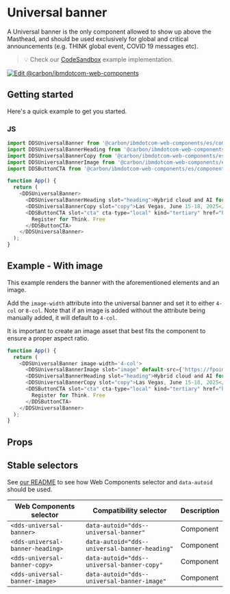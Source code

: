 
# Universal banner

A Universal banner is the only component allowed to show up above the Masthead, and should be used exclusively for global and critical announcements
 (e.g. THINK global event, COVID 19 messages etc).

> 💡 Check our
> [CodeSandbox](https://githubbox.com/carbon-design-system/carbon-for-ibm-dotcom/tree/main/packages/web-components/examples/codesandbox/components-react/universal-banner)
> example implementation.

[![Edit @carbon/ibmdotcom-web-components](https://codesandbox.io/static/img/play-codesandbox.svg)](https://githubbox.com/carbon-design-system/carbon-for-ibm-dotcom/tree/main/packages/web-components/examples/codesandbox/components-react/universal-banner)

## Getting started

Here's a quick example to get you started.

### JS

```javascript
import DDSUniversalBanner from '@carbon/ibmdotcom-web-components/es/components-react/universal-banner/universal-banner';
import DDSUniversalBannerHeading from '@carbon/ibmdotcom-web-components/es/components-react/universal-banner/universal-banner-heading';
import DDSUniversalBannerCopy from '@carbon/ibmdotcom-web-components/es/components-react/universal-banner/universal-banner-copy';
import DDSUniversalBannerImage from '@carbon/ibmdotcom-web-components/es/components-react/universal-banner/universal-banner-image';
import DDSButtonCTA from '@carbon/ibmdotcom-web-components/es/components-react/cta/button-cta';

function App() {
  return (
    <DDSUniversalBanner>
      <DDSUniversalBannerHeading slot="heading">Hybrid cloud and AI for smarter business</DDSUniversalBannerHeading>
      <DDSUniversalBannerCopy slot="copy">Las Vegas, June 15-18, 2025</DDSUniversalBannerCopy>
      <DDSButtonCTA slot="cta" cta-type="local" kind="tertiary" href="https://www.example.com">
        Register for Think. Free
      </DDSButtonCTA>
    </DDSUniversalBanner>
  );
}
```

## Example - With image
This example renders the banner with the aforementioned elements and an image.

Add the `image-width` attribute into the universal banner and set it to either `4-col` or `8-col`.
Note that if an image is added without the attribute being manually added, it will default to `4-col`.

It is important to create an image asset that best fits the component to ensure a proper aspect ratio.

```javascript
function App() {
  return (
    <DDSUniversalBanner image-width='4-col'>
      <DDSUniversalBannerImage slot="image" default-src={'https://fpoimg.com/672x336?text=2:1&bg_color=ee5396&text_color=161616'}></DDSUniversalBannerImage>
      <DDSUniversalBannerHeading slot="heading">Hybrid cloud and AI for smarter business</DDSUniversalBannerHeading>
      <DDSUniversalBannerCopy slot="copy">Las Vegas, June 15-18, 2025</DDSUniversalBannerCopy>
      <DDSButtonCTA slot="cta" cta-type="local" kind="tertiary" href="https://www.example.com">
        Register for Think. Free
      </DDSButtonCTA>
    </DDSUniversalBanner>
  );
}
```

## Props

<Props of={PropTypesRef} />

## Stable selectors

See [our README](https://github.com/carbon-design-system/carbon-for-ibm-dotcom/tree/main/packages/web-components#stable-selectors-for-analytics-and-integratione2e-testing-in-web-components) to see how Web Components selector and `data-autoid` should be used.

| Web Components selector       | Compatibility selector                           | Description |
| ----------------------------- | ------------------------------------------------ | ----------- |
| `<dds-universal-banner>` 			   | `data-autoid="dds--universal-banner"` 		     | Component   |
| `<dds-universal-banner-heading>` | `data-autoid="dds--universal-banner-heading"` | Component   |
| `<dds-universal-banner-copy>` 	 | `data-autoid="dds--universal-banner-copy"` 	 | Component   |
| `<dds-universal-banner-image>` 	 | `data-autoid="dds--universal-banner-image"` 	 | Component   |

<Description markdown={contributing} />
